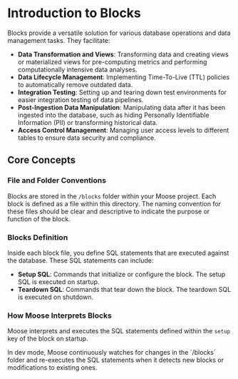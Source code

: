 
# Introduction to Blocks

Blocks provide a versatile solution for various database operations and data management tasks. They facilitate:

- **Data Transformation and Views**: Transforming data and creating views or materialized views for pre-computing metrics and performing computationally intensive data analyses.
- **Data Lifecycle Management**: Implementing Time-To-Live (TTL) policies to automatically remove outdated data.
- **Integration Testing**: Setting up and tearing down test environments for easier integration testing of data pipelines.
- **Post-Ingestion Data Manipulation**: Manipulating data after it has been ingested into the database, such as hiding Personally Identifiable Information (PII) or transforming historical data.
- **Access Control Management**: Managing user access levels to different tables to ensure data security and compliance.

## Core Concepts

### File and Folder Conventions

Blocks are stored in the `/blocks` folder within your Moose project. Each block is defined as a file within this directory. The naming convention for these files should be clear and descriptive to indicate the purpose or function of the block.

### Blocks Definition

Inside each block file, you define SQL statements that are executed against the database. These SQL statements can include:

- **Setup SQL**: Commands that initialize or configure the block. The setup SQL is executed on startup.
- **Teardown SQL**: Commands that tear down the block. The teardown SQL is executed on shutdown.

### How Moose Interprets Blocks

Moose interprets and executes the SQL statements defined within the `setup` key of the block on startup.

<Callout type="info" title="Moose Hint">
  In dev mode, Moose continuously watches for changes in the `/blocks` folder
  and re-executes the SQL statements when it detects new blocks or modifications
  to existing ones.
</Callout>
